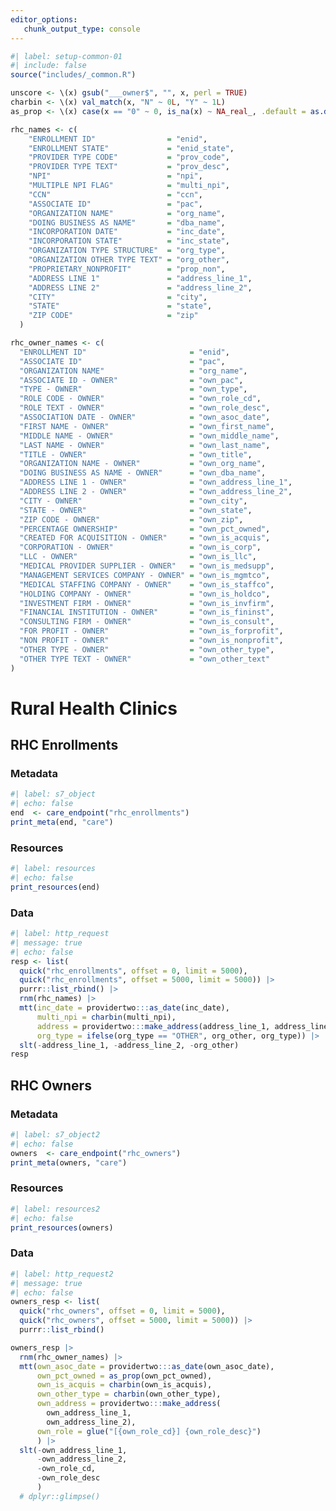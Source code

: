 ```yaml
---
editor_options: 
   chunk_output_type: console
---
```


```r
#| label: setup-common-01
#| include: false
source("includes/_common.R")

unscore <- \(x) gsub("___owner$", "", x, perl = TRUE)
charbin <- \(x) val_match(x, "N" ~ 0L, "Y" ~ 1L)
as_prop <- \(x) case(x == "0" ~ 0, is_na(x) ~ NA_real_, .default = as.double(x) / 100)

rhc_names <- c(
    "ENROLLMENT ID"                = "enid",
    "ENROLLMENT STATE"             = "enid_state",
    "PROVIDER TYPE CODE"           = "prov_code",
    "PROVIDER TYPE TEXT"           = "prov_desc",
    "NPI"                          = "npi",
    "MULTIPLE NPI FLAG"            = "multi_npi",
    "CCN"                          = "ccn",
    "ASSOCIATE ID"                 = "pac",
    "ORGANIZATION NAME"            = "org_name",
    "DOING BUSINESS AS NAME"       = "dba_name",
    "INCORPORATION DATE"           = "inc_date",
    "INCORPORATION STATE"          = "inc_state",
    "ORGANIZATION TYPE STRUCTURE"  = "org_type",
    "ORGANIZATION OTHER TYPE TEXT" = "org_other",
    "PROPRIETARY_NONPROFIT"        = "prop_non",
    "ADDRESS LINE 1"               = "address_line_1",
    "ADDRESS LINE 2"               = "address_line_2",
    "CITY"                         = "city",
    "STATE"                        = "state",
    "ZIP CODE"                     = "zip"
  )

rhc_owner_names <- c(
  "ENROLLMENT ID"                       = "enid",
  "ASSOCIATE ID"                        = "pac",
  "ORGANIZATION NAME"                   = "org_name",
  "ASSOCIATE ID - OWNER"                = "own_pac",
  "TYPE - OWNER"                        = "own_type",
  "ROLE CODE - OWNER"                   = "own_role_cd",
  "ROLE TEXT - OWNER"                   = "own_role_desc",
  "ASSOCIATION DATE - OWNER"            = "own_asoc_date",
  "FIRST NAME - OWNER"                  = "own_first_name",
  "MIDDLE NAME - OWNER"                 = "own_middle_name",
  "LAST NAME - OWNER"                   = "own_last_name",
  "TITLE - OWNER"                       = "own_title",
  "ORGANIZATION NAME - OWNER"           = "own_org_name",
  "DOING BUSINESS AS NAME - OWNER"      = "own_dba_name",
  "ADDRESS LINE 1 - OWNER"              = "own_address_line_1",
  "ADDRESS LINE 2 - OWNER"              = "own_address_line_2",
  "CITY - OWNER"                        = "own_city",
  "STATE - OWNER"                       = "own_state",
  "ZIP CODE - OWNER"                    = "own_zip",
  "PERCENTAGE OWNERSHIP"                = "own_pct_owned",
  "CREATED FOR ACQUISITION - OWNER"     = "own_is_acquis",
  "CORPORATION - OWNER"                 = "own_is_corp",
  "LLC - OWNER"                         = "own_is_llc",
  "MEDICAL PROVIDER SUPPLIER - OWNER"   = "own_is_medsupp",
  "MANAGEMENT SERVICES COMPANY - OWNER" = "own_is_mgmtco",
  "MEDICAL STAFFING COMPANY - OWNER"    = "own_is_staffco",
  "HOLDING COMPANY - OWNER"             = "own_is_holdco",
  "INVESTMENT FIRM - OWNER"             = "own_is_invfirm",
  "FINANCIAL INSTITUTION - OWNER"       = "own_is_fininst",
  "CONSULTING FIRM - OWNER"             = "own_is_consult",
  "FOR PROFIT - OWNER"                  = "own_is_forprofit",
  "NON PROFIT - OWNER"                  = "own_is_nonprofit",
  "OTHER TYPE - OWNER"                  = "own_other_type",
  "OTHER TYPE TEXT - OWNER"             = "own_other_text"
)
```

# Rural Health Clinics {#sec-rhc}

## RHC Enrollments

### Metadata

```r
#| label: s7_object
#| echo: false
end  <- care_endpoint("rhc_enrollments")
print_meta(end, "care")
```

### Resources

```r
#| label: resources
#| echo: false
print_resources(end)
```

### Data

```r
#| label: http_request
#| message: true
#| echo: false
resp <- list(
  quick("rhc_enrollments", offset = 0, limit = 5000),
  quick("rhc_enrollments", offset = 5000, limit = 5000)) |> 
  purrr::list_rbind() |>
  rnm(rhc_names) |>
  mtt(inc_date = providertwo:::as_date(inc_date),
      multi_npi = charbin(multi_npi),
      address = providertwo:::make_address(address_line_1, address_line_2),
      org_type = ifelse(org_type == "OTHER", org_other, org_type)) |>
  slt(-address_line_1, -address_line_2, -org_other)
resp
```

## RHC Owners

### Metadata

```r
#| label: s7_object2
#| echo: false
owners  <- care_endpoint("rhc_owners")
print_meta(owners, "care")
```

### Resources

```r
#| label: resources2
#| echo: false
print_resources(owners)
```

### Data

```r
#| label: http_request2
#| message: true
#| echo: false
owners_resp <- list(
  quick("rhc_owners", offset = 0, limit = 5000),
  quick("rhc_owners", offset = 5000, limit = 5000)) |> 
  purrr::list_rbind()

owners_resp |>
  rnm(rhc_owner_names) |> 
  mtt(own_asoc_date = providertwo:::as_date(own_asoc_date),
      own_pct_owned = as_prop(own_pct_owned),
      own_is_acquis = charbin(own_is_acquis),
      own_other_type = charbin(own_other_type),
      own_address = providertwo:::make_address(
        own_address_line_1, 
        own_address_line_2),
      own_role = glue("[{own_role_cd}] {own_role_desc}")
      ) |>
  slt(-own_address_line_1, 
      -own_address_line_2,
      -own_role_cd,
      -own_role_desc
      )
  # dplyr::glimpse()
```

